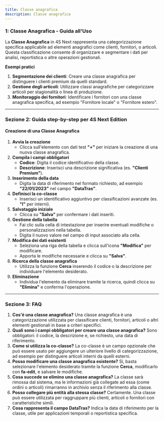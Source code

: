 ```yaml
---
title: Classe anagrafica
description: Classe anagrafica
---
```


### 1: **Classe Anagrafica - Guida all'Uso**


La **Classe Anagrafica** in 4S Next rappresenta una categorizzazione specifica applicabile ad elementi anagrafici come clienti, fornitori, o articoli. Questa classificazione consente di organizzare e segmentare i dati per analisi, reportistica o altre operazioni gestionali.

**Esempi pratici**

1. **Segmentazione dei clienti**: Creare una classe anagrafica per distinguere i clienti premium da quelli standard.
2. **Gestione degli articoli**: Utilizzare classi anagrafiche per categorizzare articoli per stagionalità o linea di produzione.
3. **Monitoraggio dei fornitori**: Identificare i fornitori con una classe anagrafica specifica, ad esempio "Fornitore locale" o "Fornitore estero".

***

### Sezione 2: **Guida step-by-step per 4S Next Edition**

#### Creazione di una Classe Anagrafica

1. **Avvia la creazione**
   * Clicca sull'elemento con dati test **"+"** per iniziare la creazione di una nuova classe anagrafica.
2. **Compila i campi obbligatori**
   * **Codice**: Digita il codice identificativo della classe.
   * **Descrizione**: Inserisci una descrizione significativa (es. **"Clienti Premium"**).
3. **Inserimento della data**
   * Digita la data di riferimento nel formato richiesto, ad esempio **"22/01/2023"** nel campo **"DataTras"**.
4. **Definisci la co-classe**
   * Inserisci un identificativo aggiuntivo per classificazioni avanzate (es. **"I"** per interni).
5. **Salvataggio iniziale**
   * Clicca su **"Salva"** per confermare i dati inseriti.
6. **Gestione della tabella**
   * Fai clic sulla cella di intestazione per inserire eventuali modifiche o personalizzazioni nella tabella.
   * Digita il nuovo valore nel campo di input associato alla cella.
7. **Modifica dei dati esistenti**
   * Seleziona una riga della tabella e clicca sull'icona **"Modifica"** per modificare.
   * Apporta le modifiche necessarie e clicca su **"Salva"**.
8. **Ricerca della classe anagrafica**
   * Utilizza la funzione **Cerca** inserendo il codice o la descrizione per individuare l'elemento desiderato.
9. **Eliminazione**
   * Individua l'elemento da eliminare tramite la ricerca, quindi clicca su **"Elimina"** e conferma l'operazione.

***

### Sezione 3: **FAQ**

1. **Cos'è una classe anagrafica?**
   Una classe anagrafica è una categorizzazione utilizzata per classificare clienti, fornitori, articoli o altri elementi gestionali in base a criteri specifici.
2. **Quali sono i campi obbligatori per creare una classe anagrafica?**
   Sono obbligatori: il codice, la descrizione e, se richiesto, una data di riferimento.
3. **Come si utilizza la co-classe?**
   La co-classe è un campo opzionale che può essere usato per aggiungere un ulteriore livello di categorizzazione, ad esempio per distinguere articoli interni da quelli esterni.
4. **Posso modificare una classe anagrafica esistente?**
   Sì, basta selezionare l'elemento desiderato tramite la funzione **Cerca**, modificarlo con **fa-edit**, e salvare le modifiche.
5. **Cosa succede se elimino una classe anagrafica?**
   La classe sarà rimossa dal sistema, ma le informazioni già collegate ad essa (come ordini o articoli) rimarranno in archivio senza il riferimento alla classe.
6. **Posso collegare più entità alla stessa classe?**
   Certamente. Una classe può essere utilizzata per raggruppare più clienti, articoli o fornitori con caratteristiche simili.
7. **Cosa rappresenta il campo DataTras?**
   Indica la data di riferimento per la classe, utile per applicazioni temporali o reportistica specifica.